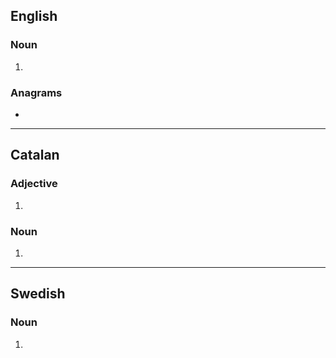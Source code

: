 ==English==

===Noun===
{{head|en|noun plural form}}

# {{plural of|missioner|lang=en}}

===Anagrams===
* {{anagrams|en|remissions}}

----

==Catalan==

===Adjective===
{{head|ca|adjective form}}

# {{masculine plural of|missioner|lang=ca}}

===Noun===
{{head|ca|noun form}}

# {{plural of|missioner|lang=ca}}

----

==Swedish==

===Noun===
{{head|sv|noun form}}

# {{sv-noun-form-indef-gen-pl|mission}}